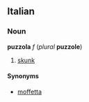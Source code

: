 ==Italian==
===Noun===
'''puzzola''' ''f'' (''plural'' '''puzzole''')

#[[skunk]]

====Synonyms====
*[[moffetta]]